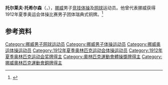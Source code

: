 {{NoteTA|G1=Sports}}
'''托尔莱夫·托希尔森'''（{{lang-no|Torleif Torkildsen}}，{{bd|1892年|5月12日|1944年|10月14日}}），[[挪威|挪威]]男子[[竞技体操|竞技体操]]及[[网球|网球]]运动员。他曾代表挪威获得1912年夏季奥运会体操比赛男子团体瑞典式铜牌。<ref>{{Cite web|title=Torleif TORKILDSEN|url=https://www.olympic.org/torleif-torkildsen|accessdate=2021-03-31|work=International Olympic Committee|archive-date=2017-11-17|archive-url=https://web.archive.org/web/20171117064651/https://www.olympic.org/Torleif-Torkildsen|dead-url=no}}</ref>

== 参考资料 ==
{{reflist}}

{{Authority control}}
{{DEFAULTSORT:Torkildsen, Torleif}}
[[Category:挪威男子网球运动员|Category:挪威男子网球运动员]]
[[Category:挪威男子体操运动员|Category:挪威男子体操运动员]]
[[Category:挪威奥运体操运动员|Category:挪威奥运体操运动员]]
[[Category:1912年夏季奥林匹克运动会体操运动员|Category:1912年夏季奥林匹克运动会体操运动员]]
[[Category:1912年夏季奥林匹克运动会奖牌得主|Category:1912年夏季奥林匹克运动会奖牌得主]]
[[Category:奧林匹克運動會體操獎牌得主|Category:奧林匹克運動會體操獎牌得主]]
[[Category:挪威奧林匹克運動會銅牌得主|Category:挪威奧林匹克運動會銅牌得主]]